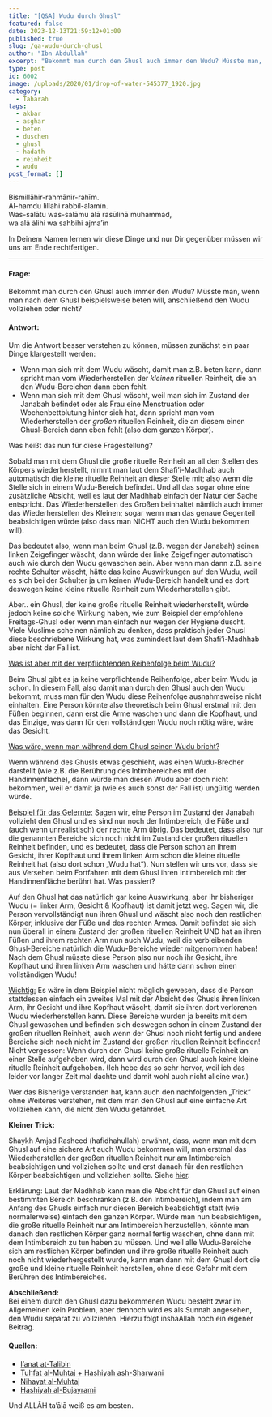 ```yaml
---
title: "[Q&A] Wudu durch Ghusl"
featured: false
date: 2023-12-13T21:59:12+01:00
published: true
slug: /qa-wudu-durch-ghusl
author: "Ibn Abdullah"
excerpt: "Bekommt man durch den Ghusl auch immer den Wudu? Müsste man, wenn man nach dem Ghusl beispielsweise beten will, anschließend den Wudu vollziehen oder nicht?"
type: post
id: 6002
image: /uploads/2020/01/drop-of-water-545377_1920.jpg
category:
  - Taharah
tags:
  - akbar
  - asghar
  - beten
  - duschen
  - ghusl
  - hadath
  - reinheit
  - wudu
post_format: []
---
```


Bismillāhir-rahmānir-rahīm.  
Al-hamdu lillāhi rabbil-ālamīn.  
Was-salātu was-salāmu alā rasūlinā muhammad,  
wa alā ālihi wa sahbihi ajma’īn

In Deinem Namen lernen wir diese Dinge und nur Dir gegenüber müssen wir uns am Ende rechtfertigen.

---

#### Frage:

Bekommt man durch den Ghusl auch immer den Wudu? Müsste man, wenn man nach dem Ghusl beispielsweise beten will, anschließend den Wudu vollziehen oder nicht?

#### Antwort:

Um die Antwort besser verstehen zu können, müssen zunächst ein paar Dinge klargestellt werden:

- Wenn man sich mit dem Wudu wäscht, damit man z.B. beten kann, dann spricht man vom Wiederherstellen der _kleinen_ rituellen Reinheit, die an den Wudu-Bereichen dann eben fehlt.
- Wenn man sich mit dem Ghusl wäscht, weil man sich im Zustand der Janabah befindet oder als Frau eine Menstruation oder Wochenbettblutung hinter sich hat, dann spricht man vom Wiederherstellen der _großen_ rituellen Reinheit, die an diesem einen Ghusl-Bereich dann eben fehlt (also dem ganzen Körper).

Was heißt das nun für diese Fragestellung?

Sobald man mit dem Ghusl die große rituelle Reinheit an all den Stellen des Körpers wiederherstellt, nimmt man laut dem Shafi’i-Madhhab auch automatisch die kleine rituelle Reinheit an dieser Stelle mit; also wenn die Stelle sich in einem Wudu-Bereich befindet. Und all das sogar ohne eine zusätzliche Absicht, weil es laut der Madhhab einfach der Natur der Sache entspricht. Das Wiederherstellen des Großen beinhaltet nämlich auch immer das Wiederherstellen des Kleinen; sogar wenn man das genaue Gegenteil beabsichtigen würde (also dass man NICHT auch den Wudu bekommen will).

Das bedeutet also, wenn man beim Ghusl (z.B. wegen der Janabah) seinen linken Zeigefinger wäscht, dann würde der linke Zeigefinger automatisch auch wie durch den Wudu gewaschen sein. Aber wenn man dann z.B. seine rechte Schulter wäscht, hätte das keine Auswirkungen auf den Wudu, weil es sich bei der Schulter ja um keinen Wudu-Bereich handelt und es dort deswegen keine kleine rituelle Reinheit zum Wiederherstellen gibt.

Aber.. ein Ghusl, der keine große rituelle Reinheit wiederherstellt, würde jedoch keine solche Wirkung haben, wie zum Beispiel der empfohlene Freitags-Ghusl oder wenn man einfach nur wegen der Hygiene duscht. Viele Muslime scheinen nämlich zu denken, dass praktisch jeder Ghusl diese beschriebene Wirkung hat, was zumindest laut dem Shafi’i-Madhhab aber nicht der Fall ist.

<span style="text-decoration: underline;">
  Was ist aber mit der verpflichtenden Reihenfolge beim Wudu?
</span>

Beim Ghusl gibt es ja keine verpflichtende Reihenfolge, aber beim Wudu ja schon. In diesem Fall, also damit man durch den Ghusl auch den Wudu bekommt, muss man für den Wudu diese Reihenfolge ausnahmsweise nicht einhalten. Eine Person könnte also theoretisch beim Ghusl erstmal mit den Füßen beginnen, dann erst die Arme waschen und dann die Kopfhaut, und das Einzige, was dann für den vollständigen Wudu noch nötig wäre, wäre das Gesicht.

<span style="text-decoration: underline;">
  Was wäre, wenn man während dem Ghusl seinen Wudu bricht?
</span>

Wenn während des Ghusls etwas geschieht, was einen Wudu-Brecher darstellt (wie z.B. die Berührung des Intimbereiches mit der Handinnenfläche), dann würde man diesen Wudu aber doch nicht bekommen, weil er damit ja (wie es auch sonst der Fall ist) ungültig werden würde.

<span style="text-decoration: underline;">Beispiel für das Gelernte:</span>
Sagen wir, eine Person im Zustand der Janabah vollzieht den Ghusl und es sind nur
noch der Intimbereich, die Füße und (auch wenn unrealistisch) der rechte Arm übrig.
Das bedeutet, dass also nur die genannten Bereiche sich noch nicht im Zustand der
großen rituellen Reinheit befinden, und es bedeutet, dass die Person schon an ihrem
Gesicht, ihrer Kopfhaut und ihrem linken Arm schon die kleine rituelle Reinheit hat
(also dort schon „Wudu hat“). Nun stellen wir uns vor, dass sie aus Versehen beim
Fortfahren mit dem Ghusl ihren Intimbereich mit der Handinnenfläche berührt hat.
Was passiert?

Auf den Ghusl hat das natürlich gar keine Auswirkung, aber ihr bisheriger Wudu (= linker Arm, Gesicht &amp; Kopfhaut) ist damit jetzt weg. Sagen wir, die Person vervollständigt nun ihren Ghusl und wäscht also noch den restlichen Körper, inklusive der Füße und des rechten Armes. Damit befindet sie sich nun überall in einem Zustand der großen rituellen Reinheit UND hat an ihren Füßen und ihrem rechten Arm nun auch Wudu, weil die verbleibenden Ghusl-Bereiche natürlich die Wudu-Bereiche wieder mitgenommen haben! Nach dem Ghusl müsste diese Person also nur noch ihr Gesicht, ihre Kopfhaut und ihren linken Arm waschen und hätte dann schon einen vollständigen Wudu!

<span style="text-decoration: underline;">Wichtig:</span> Es wäre in dem Beispiel
nicht möglich gewesen, dass die Person stattdessen einfach ein zweites Mal mit der
Absicht des Ghusls ihren linken Arm, ihr Gesicht und ihre Kopfhaut wäscht, damit
sie ihren dort verlorenen Wudu wiederherstellen kann. Diese Bereiche wurden ja bereits
mit dem Ghusl gewaschen und befinden sich deswegen schon in einem Zustand der großen
rituellen Reinheit, auch wenn der Ghusl noch nicht fertig und andere Bereiche sich
noch nicht im Zustand der großen rituellen Reinheit befinden! Nicht vergessen: Wenn
durch den Ghusl keine große rituelle Reinheit an einer Stelle aufgehoben wird, dann
wird durch den Ghusl auch keine kleine rituelle Reinheit aufgehoben. (Ich hebe das
so sehr hervor, weil ich das leider vor langer Zeit mal dachte und damit wohl auch
nicht alleine war.)

Wer das Bisherige verstanden hat, kann auch den nachfolgenden „Trick“ ohne Weiteres verstehen, mit dem man den Ghusl auf eine einfache Art vollziehen kann, die nicht den Wudu gefährdet.

**Kleiner Trick:**

Shaykh Amjad Rasheed (hafidhahullah) erwähnt, dass, wenn man mit dem Ghusl auf eine sichere Art auch Wudu bekommen will, man erstmal das Wiederherstellen der großen rituellen Reinheit nur am Intimbereich beabsichtigen und vollziehen sollte und erst danach für den restlichen Körper beabsichtigen und vollziehen sollte. Siehe [hier](https://islamqa.org/shafii/qibla-shafii/33348/does-ghusl-include-wudu/).

Erklärung: Laut der Madhhab kann man die Absicht für den Ghusl auf einen bestimmten Bereich beschränken (z.B. den Intimbereich), indem man am Anfang des Ghusls einfach nur diesen Bereich beabsichtigt statt (wie normalerweise) einfach den ganzen Körper. Würde man nun beabsichtigen, die große rituelle Reinheit nur am Intimbereich herzustellen, könnte man danach den restlichen Körper ganz normal fertig waschen, ohne dann mit dem Intimbereich zu tun haben zu müssen. Und weil alle Wudu-Bereiche sich am restlichen Körper befinden und ihre große rituelle Reinheit auch noch nicht wiederhergestellt wurde, kann man dann mit dem Ghusl dort die große und kleine rituelle Reinheit herstellen, ohne diese Gefahr mit dem Berühren des Intimbereiches.

**Abschließend:**  
Bei einem durch den Ghusl dazu bekommenen Wudu besteht zwar im Allgemeinen kein Problem, aber dennoch wird es als Sunnah angesehen, den Wudu separat zu vollziehen. Hierzu folgt inshaAllah noch ein eigener Beitrag.

#### Quellen:

- [I’anat at-Talibin](https://shamela.ws/book/963/48)
- [Tuhfat al-Muhtaj + Hashiyah ash-Sharwani](https://shamela.ws/book/9059/287)
- [Nihayat al-Muhtaj](https://shamela.ws/book/3565/228)
- [Hashiyah al-Bujayrami](https://shamela.ws/book/21599/136)

Und ALLĀH ta’ālā weiß es am besten.

